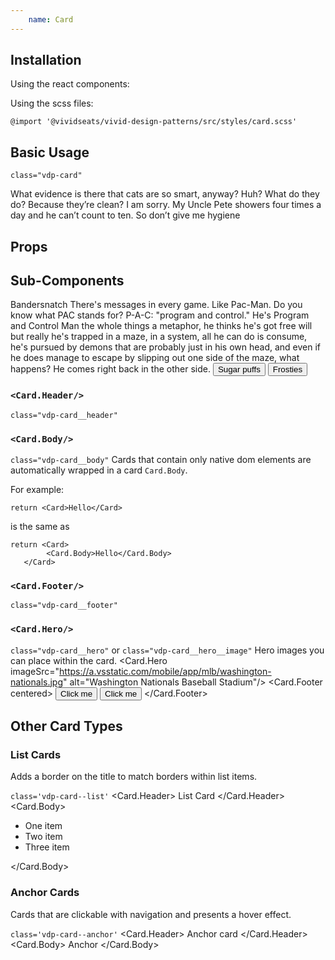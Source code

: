 ```yaml
---
    name: Card
---
```



## Installation
Using the react components:


Using the scss files:

    @import '@vividseats/vivid-design-patterns/src/styles/card.scss'

## Basic Usage
`class="vdp-card"`

<Playground>
<Card>
    <p className="vdp-type-body1">
        What evidence is there that cats are so smart, anyway? Huh? What do they do? Because they’re clean? I am sorry. My Uncle Pete showers four times a day and he can’t count to ten. So don’t give me hygiene
    </p>
</Card>
</Playground>

## Props
<PropsTable of={Card}/>

## Sub-Components

<Playground>
    <Card>
        <Card.Header>
            <Headline importance={6}>Bandersnatch</Headline>
        </Card.Header>
        <Card.Body>
        <BodyText>There's messages in every game. Like Pac-Man. Do you know what PAC stands for? P-A-C: "program and control." He's Program and Control Man the whole things a metaphor, he thinks he's got free will but really he's trapped in a maze, in a system, all he can do is consume, he's pursued by demons that are probably just in his own head, and even if he does manage to escape by slipping out one side of the maze, what happens? He comes right back in the other side.</BodyText>
        </Card.Body>
        <Card.Footer>
            <Button importance='text' muted>
                Sugar puffs
            </Button>
            <Button importance='text'>
                Frosties
            </Button>
        </Card.Footer>
    </Card>
</Playground>

### `<Card.Header/>`
`class="vdp-card__header"`
<PropsTable of={Card.Header}/>

### `<Card.Body/>`
`class="vdp-card__body"`
<PropsTable of={Card.Body}/>
Cards that contain only native dom elements are automatically wrapped in a card `Card.Body`.

For example:

    return <Card>Hello</Card>

is the same as

    return <Card>
            <Card.Body>Hello</Card.Body>
       </Card>

### `<Card.Footer/>`
`class="vdp-card__footer"`
<PropsTable of={Card.Footer}/>

### `<Card.Hero/>`
`class="vdp-card__hero"` or `class="vdp-card__hero__image"`
Hero images you can place within the card.
<Playground>
    <Card>
        <Card.Hero imageSrc="https://a.vsstatic.com/mobile/app/mlb/washington-nationals.jpg" alt="Washington Nationals Baseball Stadium"/>
        <Card.Footer centered>
            <Button importance="text">Click me</Button>
            <Button importance="text" muted>Click me</Button>
        </Card.Footer>
    </Card>
</Playground>

<PropsTable of={Card.Hero}/>

## Other Card Types
### List Cards
Adds a border on the title to match borders within list items.

`class='vdp-card--list'`
<Playground>
    <Card type="list">
        <Card.Header>
            <Headline importance={6}>List Card</Headline>
        </Card.Header>
        <Card.Body>
            <ul>
                <li> One item </li>
                <li> Two item </li>
                <li> Three item </li>
            </ul>
        </Card.Body>
    </Card>
</Playground>

### Anchor Cards
Cards that are clickable with navigation and presents a hover effect.

`class='vdp-card--anchor'`
<Playground>
    <Card type="anchor" role="link">
        <Card.Header>
            <Headline importance={6}>Anchor card</Headline>
        </Card.Header>
        <Card.Body>
            Anchor
        </Card.Body>
    </Card>
</Playground>